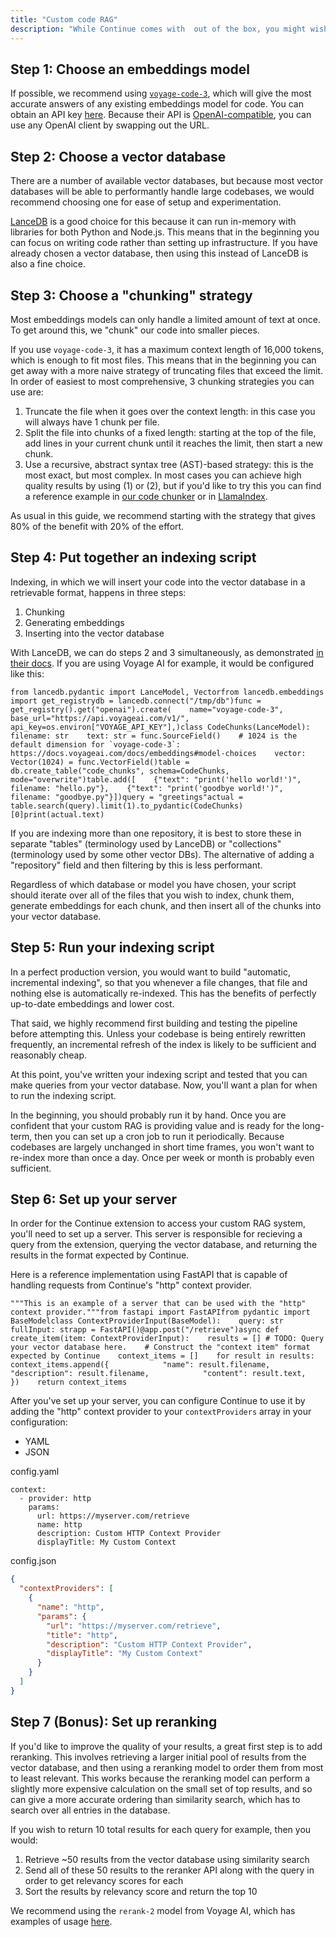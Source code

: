 ```yaml
---
title: "Custom code RAG"
description: "While Continue comes with  out of the box, you might wish to set up your own vector database and build a custom retrieval-augmented generation (RAG) system. This can allow you to access code that is not available locally, to index code a single time across all users, or to include custom logic. In this guide, we'll walk you through the steps it takes to build this."
---
```


## Step 1: Choose an embeddings model

If possible, we recommend using [`voyage-code-3`](https://docs.voyageai.com/docs/embeddings), which will give the most accurate answers of any existing embeddings model for code. You can obtain an API key [here](https://dash.voyageai.com/api-keys). Because their API is [OpenAI-compatible](https://docs.voyageai.com/reference/embeddings-api), you can use any OpenAI client by swapping out the URL.

## Step 2: Choose a vector database

There are a number of available vector databases, but because most vector databases will be able to performantly handle large codebases, we would recommend choosing one for ease of setup and experimentation.

[LanceDB](https://lancedb.github.io/lancedb/basic/) is a good choice for this because it can run in-memory with libraries for both Python and Node.js. This means that in the beginning you can focus on writing code rather than setting up infrastructure. If you have already chosen a vector database, then using this instead of LanceDB is also a fine choice.

## Step 3: Choose a "chunking" strategy

Most embeddings models can only handle a limited amount of text at once. To get around this, we "chunk" our code into smaller pieces.

If you use `voyage-code-3`, it has a maximum context length of 16,000 tokens, which is enough to fit most files. This means that in the beginning you can get away with a more naive strategy of truncating files that exceed the limit. In order of easiest to most comprehensive, 3 chunking strategies you can use are:

1. Truncate the file when it goes over the context length: in this case you will always have 1 chunk per file.
2. Split the file into chunks of a fixed length: starting at the top of the file, add lines in your current chunk until it reaches the limit, then start a new chunk.
3. Use a recursive, abstract syntax tree (AST)-based strategy: this is the most exact, but most complex. In most cases you can achieve high quality results by using (1) or (2), but if you'd like to try this you can find a reference example in [our code chunker](https://github.com/continuedev/synapse/blob/main/core/indexing/chunk/code.ts) or in [LlamaIndex](https://docs.llamaindex.ai/en/stable/api_reference/node_parsers/code/).

As usual in this guide, we recommend starting with the strategy that gives 80% of the benefit with 20% of the effort.

## Step 4: Put together an indexing script

Indexing, in which we will insert your code into the vector database in a retrievable format, happens in three steps:

1. Chunking
2. Generating embeddings
3. Inserting into the vector database

With LanceDB, we can do steps 2 and 3 simultaneously, as demonstrated [in their docs](https://lancedb.github.io/lancedb/basic/#using-the-embedding-api). If you are using Voyage AI for example, it would be configured like this:

```
from lancedb.pydantic import LanceModel, Vectorfrom lancedb.embeddings import get_registrydb = lancedb.connect("/tmp/db")func = get_registry().get("openai").create(    name="voyage-code-3",    base_url="https://api.voyageai.com/v1/",    api_key=os.environ["VOYAGE_API_KEY"],)class CodeChunks(LanceModel):    filename: str    text: str = func.SourceField()    # 1024 is the default dimension for `voyage-code-3`: https://docs.voyageai.com/docs/embeddings#model-choices    vector: Vector(1024) = func.VectorField()table = db.create_table("code_chunks", schema=CodeChunks, mode="overwrite")table.add([    {"text": "print('hello world!')", filename: "hello.py"},    {"text": "print('goodbye world!')", filename: "goodbye.py"}])query = "greetings"actual = table.search(query).limit(1).to_pydantic(CodeChunks)[0]print(actual.text)
```

<Check>
  If you are indexing more than one repository, it is best to store these in
  separate "tables" (terminology used by LanceDB) or "collections" (terminology
  used by some other vector DBs). The alternative of adding a "repository" field
  and then filtering by this is less performant.
</Check>

Regardless of which database or model you have chosen, your script should iterate over all of the files that you wish to index, chunk them, generate embeddings for each chunk, and then insert all of the chunks into your vector database.

## Step 5: Run your indexing script

<Check>
  In a perfect production version, you would want to build "automatic, incremental indexing", so that you whenever a file changes, that file and nothing else is automatically re-indexed. This has the benefits of perfectly up-to-date embeddings and lower cost.

That said, we highly recommend first building and testing the pipeline before attempting this. Unless your codebase is being entirely rewritten frequently, an incremental refresh of the index is likely to be sufficient and reasonably cheap.

</Check>

At this point, you've written your indexing script and tested that you can make queries from your vector database. Now, you'll want a plan for when to run the indexing script.

In the beginning, you should probably run it by hand. Once you are confident that your custom RAG is providing value and is ready for the long-term, then you can set up a cron job to run it periodically. Because codebases are largely unchanged in short time frames, you won't want to re-index more than once a day. Once per week or month is probably even sufficient.

## Step 6: Set up your server

In order for the Continue extension to access your custom RAG system, you'll need to set up a server. This server is responsible for recieving a query from the extension, querying the vector database, and returning the results in the format expected by Continue.

Here is a reference implementation using FastAPI that is capable of handling requests from Continue's "http" context provider.

```
"""This is an example of a server that can be used with the "http" context provider."""from fastapi import FastAPIfrom pydantic import BaseModelclass ContextProviderInput(BaseModel):    query: str    fullInput: strapp = FastAPI()@app.post("/retrieve")async def create_item(item: ContextProviderInput):    results = [] # TODO: Query your vector database here.    # Construct the "context item" format expected by Continue    context_items = []    for result in results:        context_items.append({            "name": result.filename,            "description": result.filename,            "content": result.text,        })    return context_items
```

After you've set up your server, you can configure Continue to use it by adding the "http" context provider to your `contextProviders` array in your configuration:

- YAML
- JSON

config.yaml

```
context:
  - provider: http
    params:
      url: https://myserver.com/retrieve
      name: http
      description: Custom HTTP Context Provider
      displayTitle: My Custom Context
```

config.json

```json
{
  "contextProviders": [
    {
      "name": "http",
      "params": {
        "url": "https://myserver.com/retrieve",
        "title": "http",
        "description": "Custom HTTP Context Provider",
        "displayTitle": "My Custom Context"
      }
    }
  ]
}
```

## Step 7 (Bonus): Set up reranking

If you'd like to improve the quality of your results, a great first step is to add reranking. This involves retrieving a larger initial pool of results from the vector database, and then using a reranking model to order them from most to least relevant. This works because the reranking model can perform a slightly more expensive calculation on the small set of top results, and so can give a more accurate ordering than similarity search, which has to search over all entries in the database.

If you wish to return 10 total results for each query for example, then you would:

1. Retrieve \~50 results from the vector database using similarity search
2. Send all of these 50 results to the reranker API along with the query in order to get relevancy scores for each
3. Sort the results by relevancy score and return the top 10

We recommend using the `rerank-2` model from Voyage AI, which has examples of usage [here](https://docs.voyageai.com/docs/reranker).
